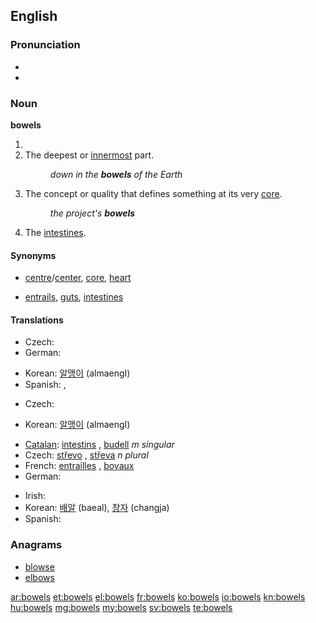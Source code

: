 ==English==

===Pronunciation===
* {{audio|en-us-bowels.ogg|Audio (US)}}
* {{rhymes|aʊəlz}}

===Noun===
'''bowels'''

# {{plural of|bowel}}
# The deepest or [[innermost]] part.
#: ''down in the '''bowels''' of the Earth''
# The concept or quality that defines something at its very [[core]].
#: ''the project's '''bowels'''''
# The [[intestines]].

====Synonyms====
* {{sense|deepest or innermost part}} [[centre]]/[[center]], [[core]], [[heart]]
* {{sense|intestines}} [[entrails]], [[gut]]s, [[intestine]]s

====Translations====
{{trans-top|deepest or innermost part}}
* Czech: {{t-|cs|nitro|f}}
* German: {{t+|de|Tiefen|f}}
{{trans-mid}}
* Korean: [[알맹이]] (almaengI)
* Spanish: {{t-|es|profundidades|f|p}}, {{t|es|entrañas|p}}
{{trans-bottom}}

{{trans-top|concept or quality that defines something at its very core}}
* Czech: {{t+|cs|jádro|n}}
{{trans-mid}}
* Korean: [[알맹이]] (almaengI)
{{trans-bottom}}

{{trans-top|intestines}}
* [[Catalan]]: [[intestins]] {{m|p}}, [[budell]] ''m singular''
* Czech: [[střevo]] {{n}}, [[střeva]] ''n plural''
* French: [[entrailles]] {{f|p}}, [[boyaux]] {{m|p}}
* German: {{t+|de|Gedärme|f}}
{{trans-mid}}
* Irish: {{t-|ga|inní|m|p}}
* Korean: [[배알]] (baeal), [[창자]] (changja)
* Spanish: {{t-|es|intestinos|m}}
{{trans-bottom}}

===Anagrams===
* [[blowse#English|blowse]]
* [[elbows#English|elbows]]

[[ar:bowels]]
[[et:bowels]]
[[el:bowels]]
[[fr:bowels]]
[[ko:bowels]]
[[io:bowels]]
[[kn:bowels]]
[[hu:bowels]]
[[mg:bowels]]
[[my:bowels]]
[[sv:bowels]]
[[te:bowels]]
